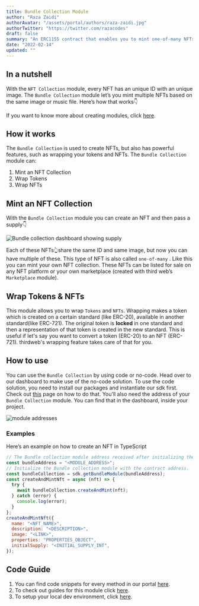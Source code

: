 ```yaml
---
title: Bundle Collection Module
author: "Raza Zaidi"
authorAvatar: "/assets/portal/authors/raza-zaidi.jpg"
authorTwitter: "https://twitter.com/razacodes"
draft: false
summary: "An ERC1155 contract that enables you to mint one-of-many NFTs"
date: "2022-02-14"
updated: ""
---
```


## In a nutshell

With the `NFT Collection` module, every NFT has an unique ID with an unique image. The `Bundle Collection` module let’s you mint multiple NFTs based on the same image or music file. Here’s how that works👇

If you want to know more about creating modules, click [here](/learn/modules).

## How it works

The `Bundle Collection` is used to create NFTs, but also has powerful features, such as wrapping your tokens and NFTs. The `Bundle Collection` module can:

1. Mint an NFT Collection
2. Wrap Tokens
3. Wrap NFTs

## Mint an NFT Collection

With the `Bundle Collection` module you can create an NFT and then pass a supply👇

![Bundle collection dashboard showing supply](/assets/portal/learn/bundle-collection/supply.png)

Each of these NFTs👆share the same ID and same image, but now you can have multiple of these. This type of NFT is also called `one-of-many` . Like this you can mint your own NFT collection. These NFTs can be listed for sale on any NFT platform or your own marketplace (created with third web’s `Marketplace` module).

## Wrap Tokens & NFTs

This module allows you to wrap `Tokens` and `NFTs`. Wrapping makes a token which is created on a certain standard (like ERC-20), available in another standard(like ERC-721). The original token is **locked** in one standard and then a representation of that token is created in the new standard.
This is useful if let's say you want to convert a token (ERC-20) to an NFT (ERC-721). thirdweb's wrapping feature takes care of that for you.

## How to use

You can use the `Bundle Collection` by using code or no-code. Head over to our dashboard to make use of the no-code solution. To use the code solution, you need to install our packages and instantiate our sdk first. Check out [this](/learn/connect-to-blockchain) page on how to do that. You’ll also need the address of your `Bundle Collection` module. You can find that in the dashboard, inside your project.

![module addresses](/assets/portal/learn/bundle-collection/module.png)

### Examples

Here’s an example on how to create an NFT in TypeScript

```jsx
// The Bundle collection module address received after initializing the Bundle module on the dashboard.
const bundleAddress = "<MODULE_ADDRESS>";
// Initialize the Bundle collection module with the contract address.
const bundleCollection = sdk.getBundleModule(bundleAddress);
const createAndMintNft = async (nft) => {
  try {
    await bundleCollection.createAndMint(nft);
  } catch (error) {
    console.log(error);
  }
};
createAndMintNft({
  name: "<NFT_NAME>",
  description: "<DESCRIPTION>",
  image: "<LINK>",
  properties: "PROPERTIES_OBJECT",
  initialSupply: "<INITIAL_SUPPLY_INT",
});
```

## Code Guide

1. You can find code snippets for every method in our portal [here](/learn/code-examples/bundle-collection).
2. To check out guides for this module click [here](/guides/bundle-collection).
3. To setup your local dev environment, click [here](/guides/sdk-guide).

<MdxNavigation>
  <MdxNavigationItem
    href="/learn/modules/nft-collection"
    title="NFT Collection"
  />
  <MdxNavigationItem href="/learn/modules/nft-drop" title="NFT Drop" next />
</MdxNavigation>
